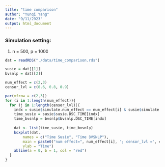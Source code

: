 ```yaml
---
title: "time comparison"
author: "Yunqi Yang"
date: "9/11/2023"
output: html_document
---
```


### Simulation setting:

1. n = 500, p = 1000


```r
dat = readRDS("./data/time_comparison.rds")
```


```r
susie = dat[[1]]
bvsnlp = dat[[2]]
```

```r
num_effect = c(2,3)
censor_lvl = c(0.6, 0.8, 0.9)
```

```r
par(mfrow = c(2,3))
for (i in 1:length(num_effect)){
  for (j in 1:length(censor_lvl)){
    indx = susie$simulate.num_effect == num_effect[i] & susie$simulate.censor_lvl == censor_lvl[j]
    time_susie = susie$susie.DSC_TIME[indx]
    time_bvsnlp = bvsnlp$bvsnlp.DSC_TIME[indx]
    
    dat <- list(time_susie, time_bvsnlp)
    boxplot(dat, 
        names = c("Time Susie", "Time BVSNLP"),
        main = paste0("num effect=", num_effect[i], "; censor_lvl =", censor_lvl[j]),
        ylab = "Time")
    abline(a = 0, b = 1, col = "red")
  }
}
```

